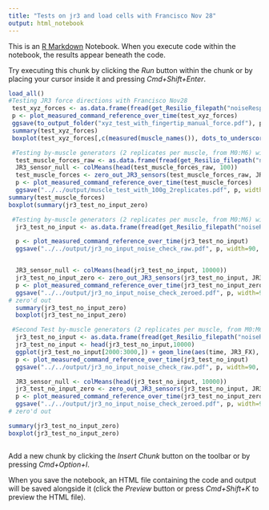```yaml
---
title: "Tests on jr3 and load cells with Francisco Nov 28"
output: html_notebook
---
```


This is an [R Markdown](http://rmarkdown.rstudio.com) Notebook. When you execute code within the notebook, the results appear beneath the code. 

Try executing this chunk by clicking the *Run* button within the chunk or by placing your cursor inside it and pressing *Cmd+Shift+Enter*. 

```r
load_all()
#Testing JR3 force directions with Francisco Nov28
 test_xyz_forces <- as.data.frame(fread(get_Resilio_filepath("noiseResponse2017_11_28_12_44_14.txt")))
 p <- plot_measured_command_reference_over_time(test_xyz_forces)
 ggsave(to_output_folder("xyz_test_with_fingertip_manual_force.pdf"), p, width=90, height=30, limitsize=FALSE)
 summary(test_xyz_forces)
 boxplot(test_xyz_forces[,c(measured(muscle_names()), dots_to_underscores(force_column_names))])
```


```r
 #Testing by-muscle generators (2 replicates per muscle, from M0:M6) with Francisco Nov28
  test_muscle_forces_raw <- as.data.frame(fread(get_Resilio_filepath("noiseResponse2017_11_28_12_54_39.txt")))
  JR3_sensor_null <- colMeans(head(test_muscle_forces_raw, 100))
  test_muscle_forces <- zero_out_JR3_sensors(test_muscle_forces_raw, JR3_sensor_null)
  p <- plot_measured_command_reference_over_time(test_muscle_forces)
  ggsave("../../output/muscle_test_with_100g_2replicates.pdf", p, width=90, height=30, limitsize=FALSE)
summary(test_muscle_forces)
boxplot(summary(jr3_test_no_input_zero)
```


```r
 #Testing by-muscle generators (2 replicates per muscle, from M0:M6) with Francisco Nov28
  jr3_test_no_input <- as.data.frame(fread(get_Resilio_filepath("noiseResponse2017_11_28_13_03_28.txt")))

  p <- plot_measured_command_reference_over_time(jr3_test_no_input)
  ggsave("../../output/jr3_no_input_noise_check_raw.pdf", p, width=90, height=30, limitsize=FALSE)


  JR3_sensor_null <- colMeans(head(jr3_test_no_input, 10000))
  jr3_test_no_input_zero <- zero_out_JR3_sensors(jr3_test_no_input, JR3_sensor_null)
  p <- plot_measured_command_reference_over_time(jr3_test_no_input_zero)
  ggsave("../../output/jr3_no_input_noise_check_zeroed.pdf", p, width=90, height=30, limitsize=FALSE)
# zero'd out
  summary(jr3_test_no_input_zero)
  boxplot(jr3_test_no_input_zero)
```


```r
 #Second Test by-muscle generators (2 replicates per muscle, from M0:M6) with Francisco Nov28
  jr3_test_no_input <- as.data.frame(fread(get_Resilio_filepath("noiseResponse2017_11_28_13_14_55.txt")))
  jr3_test_no_input <- head(jr3_test_no_input,10000)
  ggplot(jr3_test_no_input[2000:3000,]) + geom_line(aes(time, JR3_FX), col="red")
  p <- plot_measured_command_reference_over_time(jr3_test_no_input)
  ggsave("../../output/jr3_no_input_noise_check_raw.pdf", p, width=90, height=30, limitsize=FALSE)

  JR3_sensor_null <- colMeans(head(jr3_test_no_input, 10000))
  jr3_test_no_input_zero <- zero_out_JR3_sensors(jr3_test_no_input, JR3_sensor_null)
  p <- plot_measured_command_reference_over_time(jr3_test_no_input_zero)
  ggsave("../../output/jr3_no_input_noise_check_zeroed.pdf", p, width=90, height=30, limitsize=FALSE)
# zero'd out

summary(jr3_test_no_input_zero)
boxplot(jr3_test_no_input_zero)



```

Add a new chunk by clicking the *Insert Chunk* button on the toolbar or by pressing *Cmd+Option+I*.

When you save the notebook, an HTML file containing the code and output will be saved alongside it (click the *Preview* button or press *Cmd+Shift+K* to preview the HTML file).
